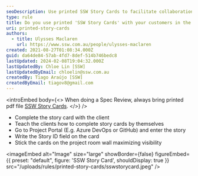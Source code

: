 ```yaml
---
seoDescription: Use printed SSW Story Cards to facilitate collaboration and visualization during Spec Reviews.
type: rule
title: Do you use printed 'SSW Story Cards' with your customers in the Spec Review?
uri: printed-story-cards
authors:
  - title: Ulysses Maclaren
    url: https://www.ssw.com.au/people/ulysses-maclaren
created: 2021-08-27T01:08:34.000Z
guid: da64de84-57ab-4fd7-8def-514b746bedc8
lastUpdated: 2024-02-08T19:04:32.000Z
lastUpdatedBy: Chloe Lin [SSW]
lastUpdatedByEmail: chloelin@ssw.com.au
createdBy: Tiago Araújo [SSW]
createdByEmail: tiagov8@gmail.com
---
```


<introEmbed
  body={<>
When doing a Spec Review, always bring printed pdf file [SSW Story Cards](SSWStoryCard.pdf).
  </>}
/>
- Complete the story card with the client
- Teach the clients how to complete story cards by themselves
- Go to Project Portal (E.g. Azure DevOps or GitHub) and enter the story
- Write the Story ID field on the card
- Stick the cards on the project room wall maximizing visibility


<imageEmbed
  alt="Image"
  size="large"
  showBorder={false}
  figureEmbed={{
    preset: "default",
    figure: 'SSW Story Card',
    shouldDisplay: true
  }}
  src="/uploads/rules/printed-story-cards/sswstorycard.jpeg"
/>
